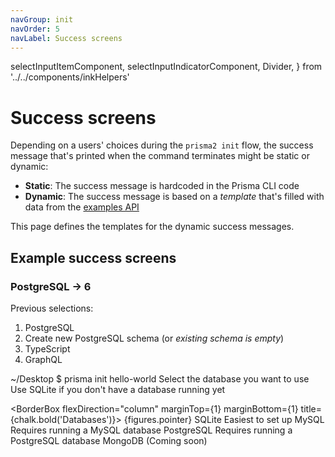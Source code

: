 ```yaml
---
navGroup: init
navOrder: 5
navLabel: Success screens
---
```


  selectInputItemComponent,
  selectInputIndicatorComponent,
  Divider,
} from '../../components/inkHelpers'

# Success screens

Depending on a users' choices during the `prisma2 init` flow, the success message that's printed when the command terminates might be static or dynamic:

- **Static**: The success message is hardcoded in the Prisma CLI code
- **Dynamic**: The success message is based on a _template_ that's filled with data from the [examples API](../examples-api)

This page defines the templates for the dynamic success messages.

## Example success screens

### PostgreSQL -> 6

Previous selections:

1. PostgreSQL
1. Create new PostgreSQL schema (or _existing schema is empty_)
1. TypeScript
1. GraphQL

<Terminal>
  <Box marginBottom={1}><Color dim>~/Desktop $</Color> prisma init hello-world</Box>
  <Box flexDirection="column" marginLeft={2}>
    <Text bold>Select the database you want to use</Text>
    <Color dim>
      Use SQLite if you don't have a database running yet
    </Color>
  </Box>

  <BorderBox flexDirection="column" marginTop={1} marginBottom={1} title={chalk.bold('Databases')}>
    <Box width={100}>
      <Box>
        <Color cyan>
          <Box width={15}>{figures.pointer} <Text bold>SQLite</Text></Box>
          <Color dim>  Easiest to set up</Color>
        </Color>
      </Box>
    </Box>
    <Box width={100}>
      <Box marginLeft={2}>
        <Box width={15}><Font>MySQL</Font></Box>
        <Color dim>Requires running a MySQL database</Color>
      </Box>
    </Box>
    <Box width={100}>
      <Box marginLeft={2}>
        <Box width={15}><Font>PostgreSQL</Font></Box>
        <Color dim>Requires running a PostgreSQL database</Color>
      </Box>
    </Box>
    <Box width={100}>
      <Box marginLeft={2}>
        <Color  dim>
          <Box width={15}>MongoDB</Box>
          <Font>(Coming soon)</Font>
        </Color>
      </Box>
    </Box>
  </BorderBox>
</Terminal>